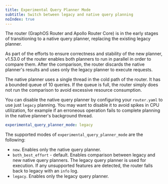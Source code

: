 ```yaml
---
title: Experimental Query Planner Mode
subtitle: Switch between legacy and native query planning
noIndex: true
---
```


The router (GraphOS Router and Apollo Router Core) is in the early stages of
transitioning to a native query planner, replacing the existing legacy planner.

As part of the efforts to ensure correctness and stability of the new planner,
v1.53.0 of the router enables both planners to run in parallel in order to
compare them. After the comparison, the router discards the native planner's results and
uses only the legacy planner to execute requests.

The native planner uses a single thread in the cold path of the router. It has a
bounded queue of 10 queries. If the queue is full, the router simply does not run the
comparison to avoid excessive resource consumption.

You can disable the native query planner by configuring your `router.yaml` to use just
`legacy` planning. You may want to disable it to avoid spikes in CPU utilization, for
example if an erroneous operation fails to complete planning in the native planner's
background thread.

```yaml title="router.yaml"
experimental_query_planner_mode: legacy
```

The supported modes of `experimental_query_planner_mode` are the following:
* `new`. Enables only the native query planner.
* `both_best_effort` - default. Enables comparison between legacy and new native
   query planners. The legacy query planner is used for execution. If any
   unsupported features are detected, the router falls back to legacy with an
   `info` log.
* `legacy`. Enables only the legacy query planner.
